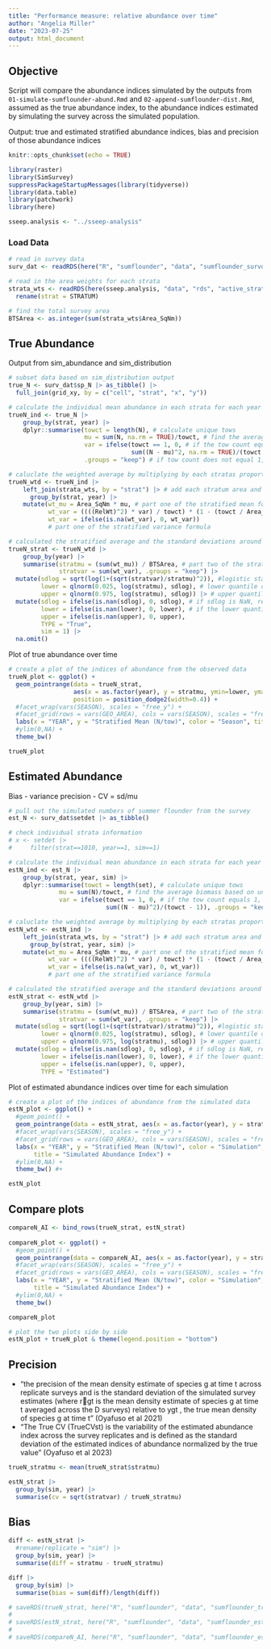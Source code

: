```yaml
---
title: "Performance measure: relative abundance over time"
author: "Angelia Miller"
date: "2023-07-25"
output: html_document
---
```


## Objective
Script will compare the abundance indices simulated by the outputs from `01-simulate-sumflounder-abund.Rmd` and `02-append-sumflounder-dist.Rmd`, assumed as the true abundance index, to the abundance indices estimated by simulating the survey across the simulated population.

Output: true and estimated stratified abundance indices, bias and precision of those abundance indices


```r
knitr::opts_chunk$set(echo = TRUE)

library(raster)
library(SimSurvey)
suppressPackageStartupMessages(library(tidyverse))
library(data.table)
library(patchwork)
library(here)

sseep.analysis <- "../sseep-analysis"
```


### Load Data 
```r
# read in survey data 
surv_dat <- readRDS(here("R", "sumflounder", "data", "sumflounder_survdat.rds"))

# read in the area weights for each strata 
strata_wts <- readRDS(here(sseep.analysis, "data", "rds", "active_strata_wts.rds")) |>
  rename(strat = STRATUM)

# find the total survey area 
BTSArea <- as.integer(sum(strata_wts$Area_SqNm))
```


## True Abundance 
Output from sim_abundance and sim_distribution
```r
# subset data based on sim_distribution output
true_N <- surv_dat$sp_N |> as_tibble() |>
  full_join(grid_xy, by = c("cell", "strat", "x", "y"))

# calculate the individual mean abundance in each strata for each year and simulation
trueN_ind <- true_N |>
    group_by(strat, year) |>
    dplyr::summarise(towct = length(N), # calculate unique tows
                     mu = sum(N, na.rm = TRUE)/towct, # find the average biomass based on unique tows rather than observations to avoid potential duplication
                     var = ifelse(towct == 1, 0, # if the tow count equals 1, then variance about the mean should be 0
                                  sum((N - mu)^2, na.rm = TRUE)/(towct - 1)), 
                     .groups = "keep") # if tow count does not equal 1, then find the variance of biomass

# caluclate the weighted average by multiplying by each stratas proportional area
trueN_wtd <- trueN_ind |>
    left_join(strata_wts, by = "strat") |> # add each stratum area and relative weight to the dataset based on STRATUM number
      group_by(strat, year) |>
    mutate(wt_mu = Area_SqNm * mu, # part one of the stratified mean formula
           wt_var = ((((RelWt)^2) * var) / towct) * (1 - (towct / Area_SqNm)), 
           wt_var = ifelse(is.na(wt_var), 0, wt_var)) 
           # part one of the stratified variance formula

# calculated the stratified average and the standard deviations around the average 
trueN_strat <- trueN_wtd |>
    group_by(year) |>
    summarise(stratmu = (sum(wt_mu)) / BTSArea, # part two of the stratified mean formula
              stratvar = sum(wt_var), .groups = "keep") |>
  mutate(sdlog = sqrt(log(1+(sqrt(stratvar)/stratmu)^2)), #logistic standard deviation
         lower = qlnorm(0.025, log(stratmu), sdlog), # lower quantile of the logistic normal distribution
         upper = qlnorm(0.975, log(stratmu), sdlog)) |> # upper quantile of the logistic normal distribution
  mutate(sdlog = ifelse(is.nan(sdlog), 0, sdlog), # if sdlog is NaN, replace with 0
         lower = ifelse(is.nan(lower), 0, lower), # if the lower quantile is NaN, replace with 0
         upper = ifelse(is.nan(upper), 0, upper), 
         TYPE = "True",
         sim = 1) |>
  na.omit()

```

Plot of true abundance over time
```r
# create a plot of the indices of abundance from the observed data 
trueN_plot <- ggplot() +
  geom_pointrange(data = trueN_strat, 
                  aes(x = as.factor(year), y = stratmu, ymin=lower, ymax = upper), 
                  position = position_dodge2(width=0.4)) +
  #facet_wrap(vars(SEASON), scales = "free_y") +
  #facet_grid(rows = vars(GEO_AREA), cols = vars(SEASON), scales = "free_y") + 
  labs(x = "YEAR", y = "Stratified Mean (N/tow)", color = "Season", title = "Observed Abundance Index") +
  #ylim(0,NA) +
  theme_bw()

trueN_plot

```



## Estimated Abundance
Bias - variance
precision - CV = sd/mu
```r
# pull out the simulated numbers of summer flounder from the survey
est_N <- surv_dat$setdet |> as_tibble()

# check individual strata information
# x <- setdet |>
#     filter(strat==1010, year==1, sim==1)

# calculate the individual mean abundance in each strata for each year and simulation
estN_ind <- est_N |>
    group_by(strat, year, sim) |>
    dplyr::summarise(towct = length(set), # calculate unique tows
              mu = sum(N)/towct, # find the average biomass based on unique tows rather than observations to avoid potential duplication
              var = ifelse(towct == 1, 0, # if the tow count equals 1, then variance about the mean should be 0
                           sum((N - mu)^2)/(towct - 1)), .groups = "keep") # if tow count does not equal 1, then find the variance of biomass

# caluclate the weighted average by multiplying by each stratas proportional area
estN_wtd <- estN_ind |>
    left_join(strata_wts, by = "strat") |> # add each stratum area and relative weight to the dataset based on STRATUM number
      group_by(strat, year, sim) |>
    mutate(wt_mu = Area_SqNm * mu, # part one of the stratified mean formula
           wt_var = ((((RelWt)^2) * var) / towct) * (1 - (towct / Area_SqNm)), 
           wt_var = ifelse(is.na(wt_var), 0, wt_var)) 
           # part one of the stratified variance formula

# calculated the stratified average and the standard deviations around the average 
estN_strat <- estN_wtd |>
    group_by(year, sim) |>
    summarise(stratmu = (sum(wt_mu)) / BTSArea, # part two of the stratified mean formula
              stratvar = sum(wt_var), .groups = "keep") |>
  mutate(sdlog = sqrt(log(1+(sqrt(stratvar)/stratmu)^2)), #logistic standard deviation
         lower = qlnorm(0.025, log(stratmu), sdlog), # lower quantile of the logistic normal distribution
         upper = qlnorm(0.975, log(stratmu), sdlog)) |> # upper quantile of the logistic normal distribution
  mutate(sdlog = ifelse(is.nan(sdlog), 0, sdlog), # if sdlog is NaN, replace with 0
         lower = ifelse(is.nan(lower), 0, lower), # if the lower quantile is NaN, replace with 0
         upper = ifelse(is.nan(upper), 0, upper), 
         TYPE = "Estimated")

```


Plot of estimated abundance indices over time for each simulation
```r
# create a plot of the indices of abundance from the simulated data 
estN_plot <- ggplot() +
  #geom_point() +
  geom_pointrange(data = estN_strat, aes(x = as.factor(year), y = stratmu, color = as.factor(sim), ymin=lower, ymax = upper), position = position_dodge2(width=0.4)) +
  #facet_wrap(vars(SEASON), scales = "free_y") +
  #facet_grid(rows = vars(GEO_AREA), cols = vars(SEASON), scales = "free_y") + 
  labs(x = "YEAR", y = "Stratified Mean (N/tow)", color = "Simulation", 
       title = "Simulated Abundance Index") +
  #ylim(0,NA) +
  theme_bw() #+ 

estN_plot
```

## Compare plots
```r

compareN_AI <- bind_rows(trueN_strat, estN_strat)  
  
compareN_plot <- ggplot() +
  #geom_point() +
  geom_pointrange(data = compareN_AI, aes(x = as.factor(year), y = stratmu, color = as.factor(sim), shape = TYPE, ymin=lower, ymax = upper), position = position_dodge2(width=0.4)) +
  #facet_wrap(vars(SEASON), scales = "free_y") +
  #facet_grid(rows = vars(GEO_AREA), cols = vars(SEASON), scales = "free_y") + 
  labs(x = "YEAR", y = "Stratified Mean (N/tow)", color = "Simulation", 
       title = "Simulated Abundance Index") +
  #ylim(0,NA) +
  theme_bw() 

compareN_plot

# plot the two plots side by side 
estN_plot + trueN_plot & theme(legend.position = "bottom")

```


## Precision
 - "the precision of the mean density estimate of species g
at time t across replicate surveys and is the standard deviation of the simulated survey estimates (where rgt is the mean density estimate of species g at time t averaged across the D surveys) relative to ygt , the true mean density of species g at time t" (Oyafuso et al 2021)
 - "The True CV (TrueCVst) is the variability of the estimated abundance index across the survey replicates and is defined as the standard deviation of the estimated indices of abundance normalized by the true value" (Oyafuso et al 2023)
```r
trueN_stratmu <- mean(trueN_strat$stratmu)

estN_strat |>
  group_by(sim, year) |> 
  summarise(cv = sqrt(stratvar) / trueN_stratmu)

```

## Bias
```r
diff <- estN_strat |> 
  #rename(replicate = "sim") |>
  group_by(sim, year) |> 
  summarise(diff = stratmu - trueN_stratmu)

diff |> 
  group_by(sim) |>
  summarise(bias = sum(diff)/length(diff))

```



```r
# saveRDS(trueN_strat, here("R", "sumflounder", "data", "sumflounder_trueN-strat.rds"))
# 
# saveRDS(estN_strat, here("R", "sumflounder", "data", "sumflounder_estN-strat.rds"))
# 
# saveRDS(compareN_AI, here("R", "sumflounder", "data", "sumflounder_estN-strat.rds"))

```


